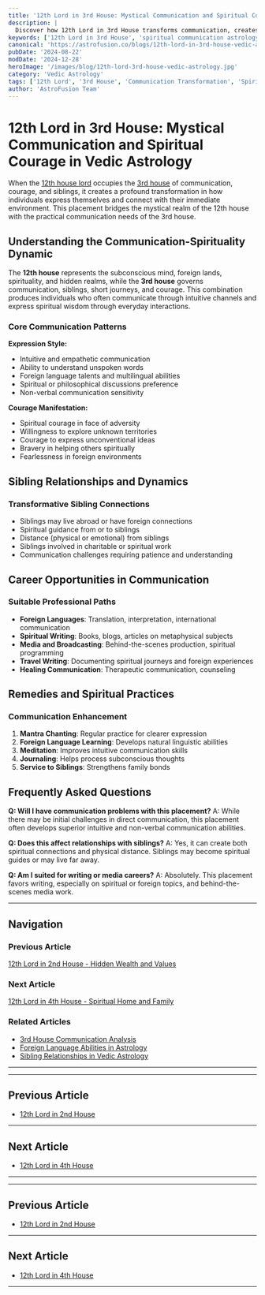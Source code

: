 ```yaml
---
title: '12th Lord in 3rd House: Mystical Communication and Spiritual Courage in Vedic Astrology'
description: |
  Discover how 12th Lord in 3rd House transforms communication, creates foreign connections through siblings, develops spiritual courage, and influences subconscious expression patterns in relationships and short journeys.
keywords: ['12th Lord in 3rd House', 'spiritual communication astrology', 'foreign siblings connection', 'mystical courage', 'subconscious expression', 'spiritual short journeys', 'vedic astrology communication', 'transformative siblings', 'foreign language abilities', 'intuitive communication']
canonical: 'https://astrofusion.co/blogs/12th-lord-in-3rd-house-vedic-astrology'
pubDate: '2024-08-22'
modDate: '2024-12-28'
heroImage: '/images/blog/12th-lord-3rd-house-vedic-astrology.jpg'
category: 'Vedic Astrology'
tags: ['12th Lord', '3rd House', 'Communication Transformation', 'Spiritual Courage', 'Foreign Connections', 'Sibling Relationships', 'Mystical Expression']
author: 'AstroFusion Team'
---
```


# 12th Lord in 3rd House: Mystical Communication and Spiritual Courage in Vedic Astrology

When the [12th house lord](/blogs/12th-house-vedic-astrology) occupies the [3rd house](/blogs/3rd-house-vedic-astrology) of communication, courage, and siblings, it creates a profound transformation in how individuals express themselves and connect with their immediate environment. This placement bridges the mystical realm of the 12th house with the practical communication needs of the 3rd house.

## Understanding the Communication-Spirituality Dynamic

The **12th house** represents the subconscious mind, foreign lands, spirituality, and hidden realms, while the **3rd house** governs communication, siblings, short journeys, and courage. This combination produces individuals who often communicate through intuitive channels and express spiritual wisdom through everyday interactions.

### Core Communication Patterns

**Expression Style:**
- Intuitive and empathetic communication
- Ability to understand unspoken words
- Foreign language talents and multilingual abilities
- Spiritual or philosophical discussions preference
- Non-verbal communication sensitivity

**Courage Manifestation:**
- Spiritual courage in face of adversity
- Willingness to explore unknown territories
- Courage to express unconventional ideas
- Bravery in helping others spiritually
- Fearlessness in foreign environments

## Sibling Relationships and Dynamics

### Transformative Sibling Connections
- Siblings may live abroad or have foreign connections
- Spiritual guidance from or to siblings
- Distance (physical or emotional) from siblings
- Siblings involved in charitable or spiritual work
- Communication challenges requiring patience and understanding

## Career Opportunities in Communication

### Suitable Professional Paths
- **Foreign Languages**: Translation, interpretation, international communication
- **Spiritual Writing**: Books, blogs, articles on metaphysical subjects
- **Media and Broadcasting**: Behind-the-scenes production, spiritual programming
- **Travel Writing**: Documenting spiritual journeys and foreign experiences
- **Healing Communication**: Therapeutic communication, counseling

## Remedies and Spiritual Practices

### Communication Enhancement
1. **Mantra Chanting**: Regular practice for clearer expression
2. **Foreign Language Learning**: Develops natural linguistic abilities
3. **Meditation**: Improves intuitive communication skills
4. **Journaling**: Helps process subconscious thoughts
5. **Service to Siblings**: Strengthens family bonds

## Frequently Asked Questions

**Q: Will I have communication problems with this placement?**
A: While there may be initial challenges in direct communication, this placement often develops superior intuitive and non-verbal communication abilities.

**Q: Does this affect relationships with siblings?**
A: Yes, it can create both spiritual connections and physical distance. Siblings may become spiritual guides or may live far away.

**Q: Am I suited for writing or media careers?**
A: Absolutely. This placement favors writing, especially on spiritual or foreign topics, and behind-the-scenes media work.

---

## Navigation

### Previous Article
[12th Lord in 2nd House - Hidden Wealth and Values](/blogs/12th-lord-in-2nd-house-vedic-astrology)

### Next Article  
[12th Lord in 4th House - Spiritual Home and Family](/blogs/12th-lord-in-4th-house-vedic-astrology)

### Related Articles
- [3rd House Communication Analysis](/blogs/3rd-house-vedic-astrology)
- [Foreign Language Abilities in Astrology](/blogs/foreign-language-astrology)
- [Sibling Relationships in Vedic Astrology](/blogs/sibling-relationships-astrology)

---
---

## Previous Article
- [12th Lord in 2nd House](101202_12th_Lord_in_2nd_House.mdx)

---

## Next Article
- [12th Lord in 4th House](101204_12th_Lord_in_4th_House.mdx)

---
---

## Previous Article
- [12th Lord in 2nd House](101202_12th_Lord_in_2nd_House.mdx)

---

## Next Article
- [12th Lord in 4th House](101204_12th_Lord_in_4th_House.mdx)

---
